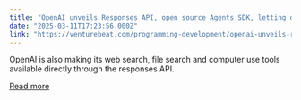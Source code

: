 ```yaml
---
title: "OpenAI unveils Responses API, open source Agents SDK, letting developers build their own Deep Research and Operator"
date: "2025-03-11T17:23:56.000Z"
link: "https://venturebeat.com/programming-development/openai-unveils-responses-api-open-source-agents-sdk-letting-developers-build-their-own-deep-research-and-operator/"
---
```


OpenAI is also making its web search, file search and computer use tools available directly through the responses API.

[Read more](https://venturebeat.com/programming-development/openai-unveils-responses-api-open-source-agents-sdk-letting-developers-build-their-own-deep-research-and-operator/)
